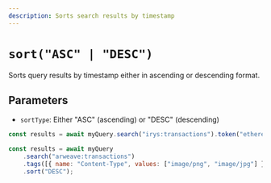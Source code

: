 ```yaml
---
description: Sorts search results by timestamp
---
```



# `sort("ASC" | "DESC")`

Sorts query results by timestamp either in ascending or descending format.

## Parameters

- `sortType`: Either "ASC" (ascending) or "DESC" (descending)

```js
const results = await myQuery.search("irys:transactions").token("ethereum").sort("ASC");
```

```js
const results = await myQuery
	.search("arweave:transactions")
	.tags([{ name: "Content-Type", values: ["image/png", "image/jpg"] }]);
	.sort("DESC");
```
